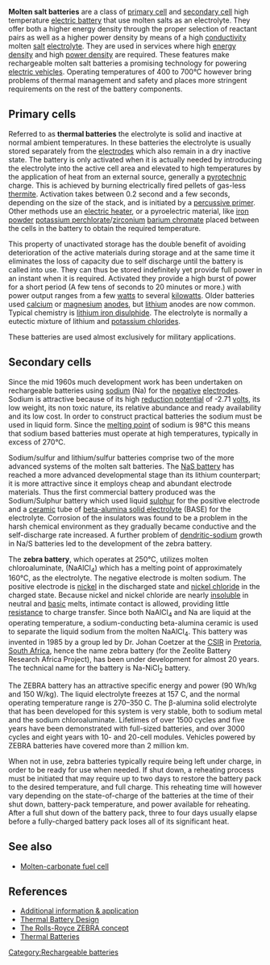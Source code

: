 '''Molten salt batteries''' are a class of [[primary cell]] and [[secondary cell]] high temperature [[electric battery]] that use molten salts as an electrolyte. They offer both a higher energy density through the proper selection of reactant pairs as well as a higher power density by means of a high [[Electrical conductivity|conductivity]] molten [[salt]] [[electrolyte]]. They are used in services where high [[energy density]] and high [[power density]] are required. These features make rechargeable molten salt batteries a promising technology for powering [[electric vehicle]]s. Operating temperatures of 400 to 700°C however bring problems of thermal management and safety and places more stringent requirements on the rest of the battery components.

==Primary cells==
Referred to as '''thermal batteries''' the electrolyte is solid and inactive at normal ambient temperatures. In these batteries the electrolyte is usually stored separately from the [[electrode]]s which also remain in a dry inactive state. The battery is only activated when it is actually needed by introducing the electrolyte into the active cell area and elevated to high temperatures by the application of heat from an external source, generally a [[pyrotechnic]] charge. This is achieved by burning electrically fired pellets of gas-less [[thermite]]. Activation takes between 0.2 second and a few seconds, depending on the size of the stack, and is initiated by a [[Percussion cap|percussive primer]]. Other methods use an [[electric heater]], or a pyroelectric material, like [[Iron|iron powder]] [[potassium perchlorate]]/[[zirconium]] [[barium chromate]]  placed between the cells in the battery to obtain the required temperature.

This property of unactivated storage has the double benefit of avoiding deterioration of the active materials during storage and at the same time it eliminates the loss of capacity due to self discharge until the battery is called into use. They can thus be stored indefinitely yet provide full power in an instant when it is required. Activated they provide a high burst of power for a short period (A few tens of seconds to 20 minutes or more.) with power output ranges from a few [[watt]]s to several [[kilowatt]]s. Older batteries used [[calcium]] or [[magnesium]] [[anode]]s, but [[lithium]] anodes are now common. Typical chemistry is [[lithium iron disulphide]]. The electrolyte is normally a eutectic mixture of lithium and [[potassium chloride]]s.

These batteries are used almost exclusively for military applications.

==Secondary cells==
Since the mid 1960s much development work has been undertaken on rechargeable batteries using [[sodium]] (Na) for the [[negative]] [[electrode]]s. Sodium is attractive because of its high [[reduction potential]] of -2.71 [[volt]]s, its low weight, its non toxic nature, its relative abundance and ready availability and its low cost. In order to construct practical batteries the sodium must be used in liquid form. Since the [[melting point]] of sodium is 98°C this means that sodium based batteries must operate at high temperatures, typically in excess of 270°C. 

Sodium/sulfur and lithium/sulfur batteries comprise two of the more advanced systems of the molten salt batteries. The [[NaS battery]] has reached a more advanced developmental stage than its lithium counterpart; it is more attractive since it employs cheap and abundant electrode materials. Thus the first commercial battery produced was the Sodium/Sulphur battery which used liquid [[sulphur]] for the positive electrode and a [[ceramic]] tube of [[beta-alumina solid electrolyte]] (BASE) for the electrolyte. Corrosion of the insulators was found to be a problem in the harsh chemical environment as they gradually became conductive and the self-discharge rate increased. A further problem of [[dendrites|dendritic-sodium]] growth in Na/S batteries led to the development of the zebra battery.

The '''zebra battery''', which operates at 250°C, utilizes molten  chloroaluminate, (NaAlCl<sub>4</sub>) which has a melting point of approximately 160°C, as the electrolyte. The negative electrode is molten sodium. The positive electrode is [[nickel]] in the discharged state and [[nickel chloride]] in the charged state. Because nickel and nickel chloride are nearly [[insoluble]] in neutral and [[Alkaline|basic]] melts, intimate contact is allowed, providing little [[Electrical resistance|resistance]] to charge transfer. Since both NaAlCl<sub>4</sub> and Na are liquid at the operating temperature, a sodium-conducting beta-alumina ceramic is used to separate the liquid sodium from the molten NaAlCl<sub>4</sub>. This battery was invented in 1985 by a group led by Dr. Johan Coetzer at the [[CSIR]] in [[Pretoria, South Africa]], hence the name zebra battery (for the Zeolite Battery Research Africa Project), has been under development for almost 20 years. The technical name for the battery is Na-NiCl<sub>2</sub> battery.

The ZEBRA battery has an attractive specific energy and power (90 Wh/kg and 150 W/kg).  The liquid electrolyte freezes at 157 C, and the normal operating temperature range is 270–350 C. The β-alumina solid electrolyte that has been developed for this
system is very stable, both to sodium metal and the sodium chloroaluminate. Lifetimes of over 1500 cycles and five
years have been demonstrated with full-sized batteries, and over 3000 cycles and eight years with 10- and 20-cell modules.
Vehicles powered by ZEBRA batteries have covered more than 2 million km.

When not in use, zebra batteries typically require being left under charge, in order to be ready for use when needed. If shut down, a reheating process must be initiated that may require up to two days to restore the battery pack to the desired temperature, and full charge. This reheating time will however vary depending on the state-of-charge of the batteries at the time of their shut down, battery-pack temperature, and power available for reheating. After a full shut down of the battery pack, three to four days usually elapse before a fully-charged battery pack loses all of its significant heat.

==See also==
*[[Molten-carbonate fuel cell]]

==References==
*[http://www.asb-group.com Additional information & application]
*[http://www.eaglepicher.com/NR/rdonlyres/F3E95B16-6BB3-42D0-8AF4-727DBA26C113/0/ThermalDesign.pdf Thermal Battery Design]
*[http://www.rolls-royce.com/marine/products/submarine/zebra_batteries.jsp The Rolls-Royce ZEBRA concept]
*[http://www.corrosion-doctors.org/PrimBatt/Thermal.htm Thermal Batteries]

[[Category:Rechargeable batteries]]